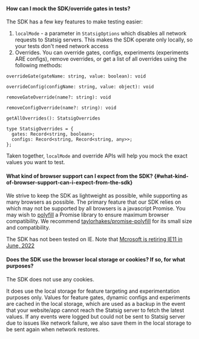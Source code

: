 #### How can I mock the SDK/override gates in tests?

The SDK has a few key features to make testing easier:

1. `localMode` - a parameter in `StatsigOptions` which disables all network requests to Statsig servers.  This makes the SDK operate only locally, so your tests don't need network access
2. Overrides.  You can override gates, configs, experiments (experiments ARE configs), remove overrides, or get a list of all overrides using the following methods:

```
overrideGate(gateName: string, value: boolean): void

overrideConfig(configName: string, value: object): void

removeGateOverride(name?: string): void

removeConfigOverride(name?: string): void

getAllOverrides(): StatsigOverrides

type StatsigOverrides = {
  gates: Record<string, boolean>;
  configs: Record<string, Record<string, any>>;
};
```

Taken together, `localMode` and override APIs will help you mock the exact values you want to test.

#### What kind of browser support can I expect from the SDK? {#what-kind-of-browser-support-can-i-expect-from-the-sdk}

We strive to keep the SDK as lightweight as possible, while supporting as many browsers as possible. The primary feature that our SDK relies on which may not be supported by all browsers is a javascript Promise. You may wish to [polyfill](https://developer.mozilla.org/en-US/docs/Glossary/Polyfill) a Promise library to ensure maximum browser compatibility. We recommend [taylorhakes/promise-polyfill](https://github.com/taylorhakes/promise-polyfill) for its small size and compatibility.

The SDK has not been tested on IE.  Note that [Mcrosoft is retiring IE11 in June, 2022](https://blogs.windows.com/windowsexperience/2021/05/19/the-future-of-internet-explorer-on-windows-10-is-in-microsoft-edge/)

#### Does the SDK use the browser local storage or cookies? If so, for what purposes?

The SDK does not use any cookies.

It does use the local storage for feature targeting and experimentation purposes only. Values for feature gates, dynamic configs and experiments are cached in the local storage, which are used as a backup in the event that your website/app cannot reach the Statsig server to fetch the latest values. If any events were logged but could not be sent to Statsig server due to issues like network failure, we also save them in the local storage to be sent again when network restores.
